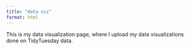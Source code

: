 ```yaml
---
title: "data viz"
format: html
---
```


This is my data visualization page, where I upload my data visualizations done on TidyTuesday data. 